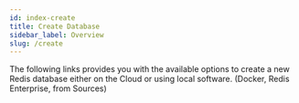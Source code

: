 ```yaml
---
id: index-create
title: Create Database 
sidebar_label: Overview 
slug: /create
---
```




The following links provides you with the available options to create a new Redis database either on the Cloud or using local software. (Docker, Redis Enterprise, from Sources)


<div class="row">

 <div class="col">
     <RedisCard 
        title="Redis Enterprise Cloud" 
        imgPath="recloud.png"
        description="Create database using Redis Enterprise Cloud" 
        preview="recloud.png"
        page="/create/rediscloud"
        />
 </div>


 <div class="col">
    <RedisCard 
        title="Redis on Heroku" 
        description="Create Redis database on Heroku" 
        page="/create/heroku"
        />
 </div>


 <div class="col">
    <RedisCard 
        title="Redis on Azure Cache" 
        description="Create Redis database on Azure Cache" 
        page="/create/azure"
        />
 </div>
</div>

 <div class="row">

 <div class="col">
     <RedisCard
        title="Redis on Google Cloud"
        imgPath="recloud.png"
        description="Create Redis database using Google Cloud"
        preview="recloud.png"
        page="/create/gcp"
        />
</div>


 <div class="col">
    <RedisCard
        title="Redis on AWS"
        description="Create Redis database on AWS"
        page="/create/aws"
        />
 </div>


 <div class="col">
    <RedisCard
        title="Redis on Docker"
        description="Create Redis database on Docker"                   
        page="/create/docker"
        />
 </div>
</div>

<div class="row">

 <div class="col">
     <RedisCard
        title="Redis on Kubernetes"
        imgPath="recloud.png"
        description="Create Redis database on Kubernetes Platform"
        preview="recloud.png"
        page="/create/kubernetes"
        />
</div>


 <div class="col">
    <RedisCard
        title="Redis from Source"
        description="Create Redis database from Source"
        page="/create/from-source"
        />   
  </div>


   <div class="col">
    <RedisCard
        title="Redis on Mac"
        description="Create Redis database on Mac using Homebrew"
        page="/create/homebrew"
        />
  </div>



</div>



